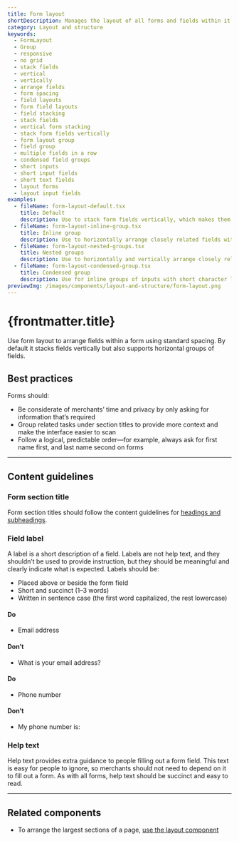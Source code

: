 ```yaml
---
title: Form layout
shortDescription: Manages the layout of all forms and fields within it. Used for the layout of new forms and managing the layout of all forms.
category: Layout and structure
keywords:
  - FormLayout
  - Group
  - responsive
  - no grid
  - stack fields
  - vertical
  - vertically
  - arrange fields
  - form spacing
  - field layouts
  - form field layouts
  - field stacking
  - stack fields
  - vertical form stacking
  - stack form fields vertically
  - form layout group
  - field group
  - multiple fields in a row
  - condensed field groups
  - short inputs
  - short input fields
  - short text fields
  - layout forms
  - layout input fields
examples:
  - fileName: form-layout-default.tsx
    title: Default
    description: Use to stack form fields vertically, which makes them easier to scan and complete.
  - fileName: form-layout-inline-group.tsx
    title: Inline group
    description: Use to horizontally arrange closely related fields within a larger form or group. Works best for grouping familiar fields such as a row of city, state, and zip code fields in an address form. Do not inline unrelated fields, as this makes them easier to miss. Field groups wrap automatically on smaller screens.
  - fileName: form-layout-nested-groups.tsx
    title: Nested groups
    description: Use to horizontally and vertically arrange closely related fields within a larger form. Works best for grouping familiar fields such as a row of city, state, and zip code fields in an address field group. Field groups wrap automatically on smaller screens.
  - fileName: form-layout-condensed-group.tsx
    title: Condensed group
    description: Use for inline groups of inputs with short character length, like numeric dimensions. Field groups wrap automatically on smaller screens.The mininum width of the fields is reduced in condensed groups to allow more fields to fit in the row before wrapping to an additional row.
previewImg: /images/components/layout-and-structure/form-layout.png
---
```


# {frontmatter.title}

<Lede>

Use form layout to arrange fields within a form using standard spacing. By default it stacks fields vertically but also supports horizontal groups of fields.

</Lede>

<Examples />

<Props componentName={frontmatter.title} />

## Best practices

Forms should:

- Be considerate of merchants’ time and privacy by only asking for information that’s required
- Group related tasks under section titles to provide more context and make the interface easier to scan
- Follow a logical, predictable order—for example, always ask for first name first, and last name second on forms

---

## Content guidelines

### Form section title

Form section titles should follow the content guidelines for [headings and subheadings](https://polaris.shopify.com/content/actionable-language#headings-and-subheadings).

### Field label

A label is a short description of a field. Labels are not help text, and they shouldn’t be used to provide instruction, but they should be meaningful and clearly indicate what is expected. Labels should be:

- Placed above or beside the form field
- Short and succinct (1–3 words)
- Written in sentence case (the first word capitalized, the rest lowercase)

<DoDont>

#### Do

- Email address

#### Don’t

- What is your email address?

</DoDont>

<DoDont>

#### Do

- Phone number

#### Don’t

- My phone number is:

</DoDont>

### Help text

Help text provides extra guidance to people filling out a form field. This text is easy for people to ignore, so merchants should not need to depend on it to fill out a form. As with all forms, help text should be succinct and easy to read.

---

## Related components

- To arrange the largest sections of a page, [use the layout component](https://polaris.shopify.com/components/layout-and-structure/layout)

